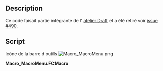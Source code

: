 <languages/>
<div class="mw-translate-fuzzy">
{{Macro/fr
|Name=Macro MacroMenu
|Icon=Macro_MacroMenu.png
|Description=Ajoute les macros trouvées dans le dossier macros au menu Macros FreeCAD
|Author=Yorik
|Version=1.0
|Date=2014-08-07
|FCVersion=Toutes
|Download=[https://www.freecadweb.org/wiki/images/1/1e/Macro_MacroMenu.png ToolBar Icon]
}}
</div>

<div class="mw-translate-fuzzy">
==Description==
Ce code faisait partie intégrante de l' [[Draft_Workbench/fr|atelier Draft]] et a été retiré voir [http://freecadweb.org/tracker/view.php?id=490 issue #490].
</div>

==Script==

Icône de la barre d'outils [[Image:Macro_MacroMenu.png]]

'''Macro_MacroMenu.FCMacro'''

{{MacroCode|code=

import os,FreeCAD,FreeCADGui
 
macrosList = []
macroPath = FreeCAD.ParamGet("User parameter:BaseApp/Preferences/Macro").GetString("MacroPath") 
 
class MacroCommand():
    "A template for macro commands"
    def __init__(self,macroname):
        self.macroname = macroname
 
    def GetResources(self):
        return {'Pixmap'  : 'Draft_Macro',
                'MenuText': self.macroname,
                'ToolTip': 'Executes the '+self.macroname+' macro'}
 
    def Activated(self):
        target = macroPath+os.sep+self.macroname+'.FCMacro'
        if os.path.exists(target): execfile(target)
            
if macroPath and os.path.isdir(macroPath):
    macros = []
    for f in os.listdir(macroPath):
        if ".FCMacro" in f:
            macros.append(f[:-8])
    for m in macros:
        cmd = 'Macro_'+m
        FreeCADGui.addCommand(cmd,MacroCommand(m))
        macrosList.append(cmd)

}}

{{clear}}